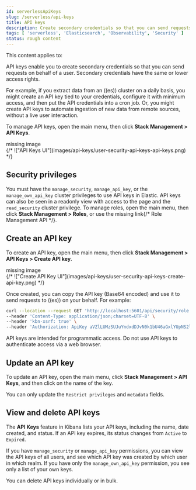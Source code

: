 ```yaml
---
id: serverlessApiKeys
slug: /serverless/api-keys
title: API keys
description: Create secondary credentials so that you can send requests on behalf of the user. Secondary credentials have the same or lower access rights.
tags: [ 'serverless', 'Elasticsearch', 'Observability', 'Security' ]
status: rough content
---
```



<RoughContent />

This content applies to: <DocBadge template="elasticsearch" /> <DocBadge template="observability" /> <DocBadge template="security" /> 

<div id="api-keys"></div>

API keys enable you to create secondary credentials so that you can send
requests on behalf of a user. Secondary credentials have
the same or lower access rights.

For example, if you extract data from an ((es)) cluster on a daily
basis, you might create an API key tied to your credentials,
configure it with minimum access,
and then put the API credentials into a cron job.
Or, you might create API keys to automate ingestion of new data from
remote sources, without a live user interaction.

To manage API keys, open the main menu, then click **Stack Management > API Keys**.

<div style={{ backgroundColor: "#F1F4FA", width: "100%", height: "250px", textAlign: "center", paddingTop: "110px", marginBottom: "20px" }}><DocIcon type="image" title="missing image"/> missing image</div>
{/* !["API Keys UI"](images/api-keys/user-security-api-keys-api-keys.png) */}

<div id="api-keys-security-privileges"></div>

## Security privileges

You must have the `manage_security`, `manage_api_key`, or the `manage_own_api_key` 
cluster privileges to use API keys in Elastic.  API keys can also be seen in a readonly view with access to the page and the `read_security` cluster privilege. To manage roles, open the main menu, then click 
**Stack Management > Roles**, or use the <DocBadge><DocIcon size="s" type="unlink" title="missing link"/> missing link</DocBadge>{/*  <DocLink id="enKibanaRoleManagementApi">Role Management API</DocLink> */}. 

<div id="create-api-key"></div>

## Create an API key

To create an API key, open the main menu, then click **Stack Management > API Keys > Create API key**.

<div style={{ backgroundColor: "#F1F4FA", width: "100%", height: "250px", textAlign: "center", paddingTop: "110px", marginBottom: "20px" }}><DocIcon type="image" title="missing image"/> missing image</div>
{/* !["Create API Key UI"](images/api-keys/user-security-api-keys-create-api-key.png) */}

Once created, you can copy the API key (Base64 encoded) and use it to send requests to ((es)) on your behalf. For example:

```bash
curl --location --request GET 'http://localhost:5601/api/security/role' \
--header 'Content-Type: application/json;charset=UTF-8' \
--header 'kbn-xsrf: true' \
--header 'Authorization: ApiKey aVZlLUMzSUJuYndxdDJvN0k1bU46aGxlYUpNS2lTa2FKeVZua1FnY1VEdw==' \
```

<DocCallOut title="Important" color="warning">

API keys are intended for programmatic access. Do not use API keys to authenticate access via a web browser.

</DocCallOut>

<div id="udpate-api-key"></div>

## Update an API key

To update an API key, open the main menu, click **Stack Management > API Keys**, and then click on the name of the key.

You can only update the `Restrict privileges` and `metadata` fields.

<div id="view-api-keys"></div>

## View and delete API keys

The **API Keys** feature in Kibana lists your API keys, including the name, date created, and status. If an API key expires, its status changes from `Active` to `Expired`.

If you have `manage_security` or `manage_api_key` permissions,
you can view the API keys of all users, and see which API key was
created by which user in which realm.
If you have only the `manage_own_api_key` permission, you see only a list of your own keys.

You can delete API keys individually or in bulk.
